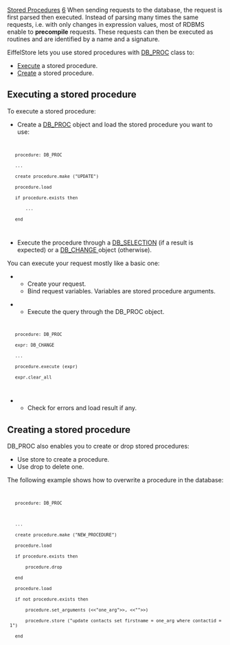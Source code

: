 [[Property:title|Stored Procedures]]
[[Property:weight|6]]
When sending requests to the database, the request is first parsed then executed. Instead of parsing many times the same requests, i.e. with only changes in expression values, most of RDBMS enable to '''precompile''' requests. These requests can then be executed as routines and are identified by a name and a signature. 

EiffelStore lets you use stored procedures with [[ref:/libraries/store/reference/db_proc_flatshort|DB_PROC]]  class to:
*  [[#execute|Execute]]  a stored procedure. 
*  [[#create|Create]]  a stored procedure. 

==Executing a stored procedure==

To execute a stored procedure:
* Create a [[ref:/libraries/store/reference/db_proc_flatshort|DB_PROC]]  object and load the stored procedure you want to use:
<code>
	procedure: DB_PROC
	...
	create procedure.make ("UPDATE")
	procedure.load
	if procedure.exists then
		...
	end
</code>

* Execute the procedure through a [[ref:/libraries/store/reference/db_selection_chart|DB_SELECTION]]  (if a result is expected) or a [[ref:/libraries/store/reference/db_change_chart|DB_CHANGE ]] object (otherwise). 
{{note| '''Note''': Requests with a result ([[ref:/libraries/store/reference/db_selection_chart|DB_SELECTION]] ) or without ([[ref:/libraries/store/reference/db_change_chart|DB_CHANGE]] ) are both abstract '''expressions'''. DB_PROC executes an abstract expression using an object of [[ref:/libraries/store/reference/db_expression_chart|DB_EXPRESSION]]  type, which corresponds to an abstract expression. [[ref:/libraries/store/reference/db_selection_chart|DB_SELECTION]]  and [[ref:/libraries/store/reference/db_change_chart|DB_CHANGE]]  inherits from [[ref:/libraries/store/reference/db_expression_chart|DB_EXPRESSION]] . }}
You can execute your request mostly like a basic one: 
** Create your request.
** Bind request variables. Variables are stored procedure arguments. 
{{note| '''Note''': Take a look at how to [[Query variables|bind variables]]  to a query. }}

** Execute the query through the DB_PROC object.
<code>
	procedure: DB_PROC
	expr: DB_CHANGE
	...
	procedure.execute (expr)
	expr.clear_all
</code>

** Check for errors and load result if any. 


==Creating a stored procedure==

DB_PROC also enables you to create or drop stored procedures: 
* Use store to create a procedure.
* Use drop to delete one. 
The following example shows how to overwrite a procedure in the database: 
<code>
	procedure: DB_PROC

	...
	create procedure.make ("NEW_PROCEDURE")
	procedure.load
	if procedure.exists then
		procedure.drop
	end
	procedure.load
	if not procedure.exists then
		procedure.set_arguments (<<"one_arg">>, <<"">>)
		procedure.store ("update contacts set firstname = one_arg where contactid = 1")
	end
</code>

{{seealso| '''See Also''' <br/>
[[Database Selection|Performing a database selection.]]  <br/>
[[Data Object Coupling|Coupling database data and Eiffel objects.]]  <br/>
}}




